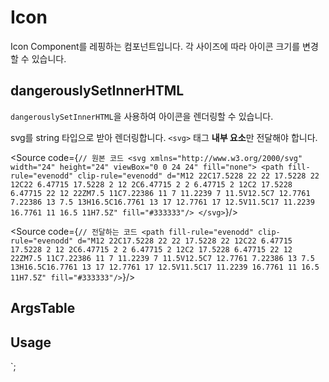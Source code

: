 
<Meta of={IconStories} />

# Icon

Icon Component를 레핑하는 컴포넌트입니다. 각 사이즈에 따라 아이콘 크기를 변경할 수 있습니다.

## dangerouslySetInnerHTML

`dangerouslySetInnerHTML`을 사용하여 아이콘을 렌더링할 수 있습니다.

svg를 string 타입으로 받아 렌더링합니다. `<svg>` 태그 **내부 요소**만 전달해야 합니다.

<Source code={`// 원본 코드
<svg xmlns="http://www.w3.org/2000/svg" width="24" height="24" viewBox="0 0 24 24" fill="none">
  <path fill-rule="evenodd" clip-rule="evenodd" d="M12 22C17.5228 22 22 17.5228 22 12C22 6.47715 17.5228 2 12 2C6.47715 2 2 6.47715 2 12C2 17.5228 6.47715 22 12 22ZM7.5 11C7.22386 11 7 11.2239 7 11.5V12.5C7 12.7761 7.22386 13 7.5 13H16.5C16.7761 13 17 12.7761 17 12.5V11.5C17 11.2239 16.7761 11 16.5 11H7.5Z" fill="#333333"/>
</svg>`}/>

<Source code={`// 전달하는 코드
<path fill-rule="evenodd" clip-rule="evenodd" d="M12 22C17.5228 22 22 17.5228 22 12C22 6.47715 17.5228 2 12 2C6.47715 2 2 6.47715 2 12C2 17.5228 6.47715 22 12 22ZM7.5 11C7.22386 11 7 11.2239 7 11.5V12.5C7 12.7761 7.22386 13 7.5 13H16.5C16.7761 13 17 12.7761 17 12.5V11.5C17 11.2239 16.7761 11 16.5 11H7.5Z" fill="#333333"/>`}/>




## ArgsTable

<ArgsTable of={Icon} />

## Usage


<Canvas of={IconStories.Playground} />

`;